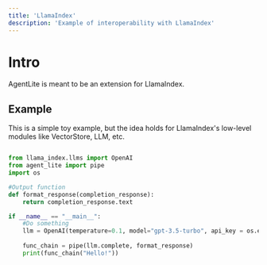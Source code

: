 ```yaml
---
title: 'LlamaIndex'
description: 'Example of interoperability with LlamaIndex'
---
```


# Intro
AgentLite is meant to be an extension for LlamaIndex.

## Example
This is a simple toy example, but the idea holds for LlamaIndex's low-level modules like VectorStore, LLM, etc.

```python examples/llamaindex.py

from llama_index.llms import OpenAI
from agent_lite import pipe
import os

#Output function
def format_response(completion_response):
    return completion_response.text

if __name__ == "__main__":
    #Do something
    llm = OpenAI(temperature=0.1, model="gpt-3.5-turbo", api_key = os.environ.get("OPENAI_API_TOKEN", "")) 
    
    func_chain = pipe(llm.complete, format_response)
    print(func_chain("Hello!"))
```
